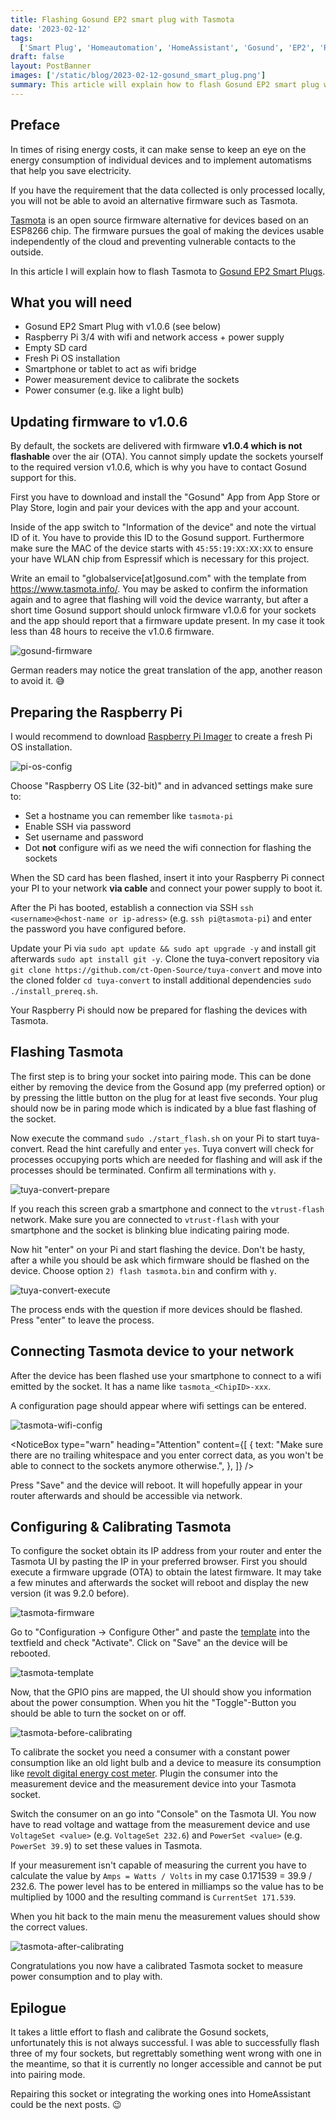 ```yaml
---
title: Flashing Gosund EP2 smart plug with Tasmota
date: '2023-02-12'
tags:
  ['Smart Plug', 'Homeautomation', 'HomeAssistant', 'Gosund', 'EP2', 'RaspberryPi', 'Tuya-Convert']
draft: false
layout: PostBanner
images: ['/static/blog/2023-02-12-gosund_smart_plug.png']
summary: This article will explain how to flash Gosund EP2 smart plug with Tasmota in order to use them with HomeAssistant.
---
```


## Preface

In times of rising energy costs, it can make sense to keep an eye on the energy consumption of individual devices and to implement automatisms that help you save electricity.

If you have the requirement that the data collected is only processed locally, you will not be able to avoid an alternative firmware such as Tasmota.

[Tasmota](https://www.tasmota.info/) is an open source firmware alternative for devices based on an ESP8266 chip. The firmware pursues the goal of making the devices usable independently of the cloud and preventing vulnerable contacts to the outside.

In this article I will explain how to flash Tasmota to [Gosund EP2 Smart Plugs](https://de.gosund.com/products/gosund%E2%84%A2-wlan-smart-steckdose-ep2-2-pack).

## What you will need

- Gosund EP2 Smart Plug with v1.0.6 (see below)
- Raspberry Pi 3/4 with wifi and network access + power supply
- Empty SD card
- Fresh Pi OS installation
- Smartphone or tablet to act as wifi bridge
- Power measurement device to calibrate the sockets
- Power consumer (e.g. like a light bulb)

## Updating firmware to v1.0.6

By default, the sockets are delivered with firmware **v1.0.4 which is not flashable** over the air (OTA). You cannot simply update the sockets yourself to the required version v1.0.6, which is why you have to contact Gosund support for this.

First you have to download and install the "Gosund" App from App Store or Play Store, login and pair your devices with the app and your account.

Inside of the app switch to "Information of the device" and note the virtual ID of it. You have to provide this ID to the Gosund support.
Furthermore make sure the MAC of the device starts with `45:55:19:XX:XX:XX` to ensure your have WLAN chip from Espressif which is necessary for this project.

Write an email to "globalservice[at]gosund.com" with the template from https://www.tasmota.info/. You may be asked to confirm the information again and to agree that flashing will void the device warranty, but after a short time Gosund support should unlock firmware v1.0.6 for your sockets and the app should report that a firmware update present.
In my case it took less than 48 hours to receive the v1.0.6 firmware.

<Image
  alt="gosund-firmware"
  src="/static/blog/2023-02-12-gosund-firmware.png"
  width={270}
  height={585}
/>

German readers may notice the great translation of the app, another reason to avoid it. 😅

## Preparing the Raspberry Pi

I would recommend to download [Raspberry Pi Imager](https://www.raspberrypi.com/software/) to create a fresh Pi OS installation.

![pi-os-config](/static/blog/2023-02-12-pi-os-config.png 'image displaying the advanced options for pi os')

Choose "Raspberry OS Lite (32-bit)" and in advanced settings make sure to:

- Set a hostname you can remember like `tasmota-pi`
- Enable SSH via password
- Set username and password
- Dot **not** configure wifi as we need the wifi connection for flashing the sockets

When the SD card has been flashed, insert it into your Raspberry Pi connect your PI to your network **via cable** and connect your power supply to boot it.

After the Pi has booted, establish a connection via SSH `ssh <username>@<host-name or ip-adress>` (e.g. `ssh pi@tasmota-pi`) and enter the password you have configured before.

Update your Pi via `sudo apt update && sudo apt upgrade -y` and install git afterwards `sudo apt install git -y`.
Clone the tuya-convert repository via `git clone https://github.com/ct-Open-Source/tuya-convert` and move into the cloned folder `cd tuya-convert` to install additional dependencies `sudo ./install_prereq.sh`.

Your Raspberry Pi should now be prepared for flashing the devices with Tasmota.

## Flashing Tasmota

The first step is to bring your socket into pairing mode. This can be done either by removing the device from the Gosund app (my preferred option) or by pressing the little button on the plug for at least five seconds.
Your plug should now be in paring mode which is indicated by a blue fast flashing of the socket.

Now execute the command `sudo ./start_flash.sh` on your Pi to start tuya-convert. Read the hint carefully and enter `yes`. Tuya convert will check for processes occupying ports which are needed for flashing and will ask if the processes should be terminated.
Confirm all terminations with `y`.

![tuya-convert-prepare](/static/blog/2023-02-12-tuya-convert-prepare.png 'image displaying the preparation of tuya-convert for flashing a device')

If you reach this screen grab a smartphone and connect to the `vtrust-flash` network.
Make sure you are connected to `vtrust-flash` with your smartphone and the socket is blinking blue indicating pairing mode.

Now hit "enter" on your Pi and start flashing the device.
Don't be hasty, after a while you should be ask which firmware should be flashed on the device.
Choose option `2) flash tasmota.bin` and confirm with `y`.

![tuya-convert-execute](/static/blog/2023-02-12-tuya-convert-execute.png 'image displaying the process of flashing of a device with tuya-convert')

The process ends with the question if more devices should be flashed. Press "enter" to leave the process.

## Connecting Tasmota device to your network

After the device has been flashed use your smartphone to connect to a wifi emitted by the socket. It has a name like `tasmota_<ChipID>-xxx`.

A configuration page should appear where wifi settings can be entered.

<Image
  alt="tasmota-wifi-config"
  src="/static/blog/2023-02-12-tasmota-wifi-credentials.png"
  width={400}
  height={867}
/>

<NoticeBox
  type="warn"
  heading="Attention"
  content={[
    {
      text: "Make sure there are no trailing whitespace and you enter correct data, as you won't be able to connect to the sockets anymore otherwise.",
    },
  ]}
/>

Press "Save" and the device will reboot. It will hopefully appear in your router afterwards and should be accessible via network.

## Configuring & Calibrating Tasmota

To configure the socket obtain its IP address from your router and enter the Tasmota UI by pasting the IP in your preferred browser.
First you should execute a firmware upgrade (OTA) to obtain the latest firmware. It may take a few minutes and afterwards the socket will reboot and display the new version (it was 9.2.0 before).

<Image
  alt="tasmota-firmware"
  src="/static/blog/2023-02-12-tasmota-ui.png"
  width={400}
  height={555}
/>

Go to "Configuration → Configure Other" and paste the [template](https://templates.blakadder.com/gosund_EP2.html) into the textfield and check "Activate".
Click on "Save" an the device will be rebooted.

<Image
  alt="tasmota-template"
  src="/static/blog/2023-02-12-tasmota-template.png"
  width={400}
  height={824}
/>

Now, that the GPIO pins are mapped, the UI should show you information about the power consumption.
When you hit the "Toggle"-Button you should be able to turn the socket on or off.

<Image
  alt="tasmota-before-calibrating"
  src="/static/blog/2023-02-12-tasmota-before-calibrating.png"
  width={400}
  height={768}
/>

To calibrate the socket you need a consumer with a constant power consumption like an old light bulb and a device to measure its consumption like [revolt digital energy cost meter](https://www.pearl.de/a-SD2209-3102.shtml).
Plugin the consumer into the measurement device and the measurement device into your Tasmota socket.

Switch the consumer on an go into "Console" on the Tasmota UI. You now have to read voltage and wattage from the measurement device and use `VoltageSet <value>` (e.g. `VoltageSet 232.6`) and `PowerSet <value>` (e.g. `PowerSet 39.9`) to set these values in Tasmota.

If your measurement isn't capable of measuring the current you have to calculate the value by `Amps = Watts / Volts` in my case 0.171539 = 39.9 / 232.6.
The power level has to be entered in milliamps so the value has to be multiplied by 1000 and the resulting command is `CurrentSet 171.539`.

When you hit back to the main menu the measurement values should show the correct values.

<Image
  alt="tasmota-after-calibrating"
  src="/static/blog/2023-02-12-tasmota-after-calibrating.png"
  width={400}
  height={803}
/>

Congratulations you now have a calibrated Tasmota socket to measure power consumption and to play with.

## Epilogue

It takes a little effort to flash and calibrate the Gosund sockets, unfortunately this is not always successful.
I was able to successfully flash three of my four sockets, but regrettably something went wrong with one in the meantime, so that it is currently no longer accessible and cannot be put into pairing mode.

Repairing this socket or integrating the working ones into HomeAssistant could be the next posts. 😉
